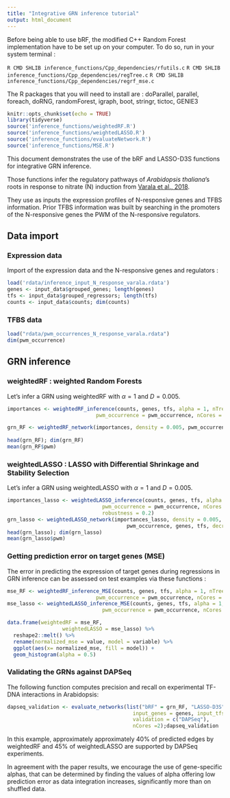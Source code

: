 ```yaml
---
title: "Integrative GRN inference tutorial"
output: html_document
---
```


Before being able to use bRF, the modified C++ Random Forest implementation have to be set up on your computer. To do so, run in your system terminal :

```R CMD SHLIB inference_functions/Cpp_dependencies/rfutils.c```
```R CMD SHLIB inference_functions/Cpp_dependencies/regTree.c```
```R CMD SHLIB inference_functions/Cpp_dependencies/regrf_mse.c```

The R packages that you will need to install are :
doParallel, parallel, foreach, doRNG, randomForest, igraph, boot, stringr, tictoc, GENIE3

```r
knitr::opts_chunk$set(echo = TRUE)
library(tidyverse)
source('inference_functions/weightedRF.R')
source('inference_functions/weightedLASSO.R')
source('inference_functions/evaluateNetwork.R')
source('inference_functions/MSE.R')
```

This document demonstrates the use of the bRF and LASSO-D3S functions for integrative GRN inference.

Those functions infer the regulatory pathways of *Arabidopsis thaliana*'s roots in response to nitrate (N) induction from [Varala et al., 2018](https://www.ncbi.nlm.nih.gov/geo/query/acc.cgi?acc=GSE97500).

They use as inputs the expression profiles of N-responsive genes and TFBS information. 
Prior TFBS information was built by searching in the promoters of the N-responsive genes the PWM of the N-responsive regulators. 

## Data import

### Expression data

Import of the expression data and the N-responsive genes and regulators :

```r
load('rdata/inference_input_N_response_varala.rdata')
genes <- input_data$grouped_genes; length(genes)
tfs <- input_data$grouped_regressors; length(tfs)
counts <- input_data$counts; dim(counts)
```

### TFBS data


```r
load("rdata/pwm_occurrences_N_response_varala.rdata")
dim(pwm_occurrence)
```

## GRN inference


### weightedRF : weighted Random Forests

Let's infer a GRN using weightedRF with $\alpha=1$ and $D = 0.005$.

```r
importances <- weightedRF_inference(counts, genes, tfs, alpha = 1, nTrees = 1000,
                             pwm_occurrence = pwm_occurrence, nCores = 25)

grn_RF <- weightedRF_network(importances, density = 0.005, pwm_occurrence, genes, tfs)
  
head(grn_RF); dim(grn_RF)
mean(grn_RF$pwm)
```


### weightedLASSO : LASSO with Differential Shrinkage and Stability Selection

Let's infer a GRN using weightedLASSO with $\alpha=1$ and $D = 0.005$.

```r
importances_lasso <- weightedLASSO_inference(counts, genes, tfs, alpha = 1, N = 50,
                               pwm_occurrence = pwm_occurrence, nCores = 30, 
                               robustness = 0.2)
grn_lasso <- weightedLASSO_network(importances_lasso, density = 0.005, 
                                       pwm_occurrence, genes, tfs, decreasing = TRUE)
head(grn_lasso); dim(grn_lasso)
mean(grn_lasso$pwm)
```


### Getting prediction error on target genes (MSE)

The error in predicting the expression of target genes during regressions in GRN inference can be assessed on test examples via these functions :

```r
mse_RF <- weightedRF_inference_MSE(counts, genes, tfs, alpha = 1, nTrees = 1000,
                             pwm_occurrence = pwm_occurrence, nCores = 25)
mse_lasso <- weightedLASSO_inference_MSE(counts, genes, tfs, alpha = 1, N = 50,
                               pwm_occurrence = pwm_occurrence, nCores = 30)

data.frame(weightedRF = mse_RF,
                  weightedLASSO = mse_lasso) %>%
  reshape2::melt() %>%
  rename(normalized_mse = value, model = variable) %>%
  ggplot(aes(x= normalized_mse, fill = model)) +
  geom_histogram(alpha = 0.5)

```

### Validating the GRNs against DAPSeq

The following function computes precision and recall on experimental TF-DNA interactions in Arabidopsis:

```r
dapseq_validation <- evaluate_networks(list("bRF" = grn_RF, "LASSO-D3S" = grn_lasso), 
                                         input_genes = genes, input_tfs = tfs, 
                                         validation = c("DAPSeq"),
                                         nCores =2);dapseq_validation
```

In this example, approximately approximately 40% of predicted edges by weightedRF and 45% of weightedLASSO are supported by DAPSeq experiments.



In agreement with the paper results, we encourage the use of gene-specific alphas, that can be determined by finding the values of alpha offering low prediction error as data integration increases, significantly more than on shuffled data.


